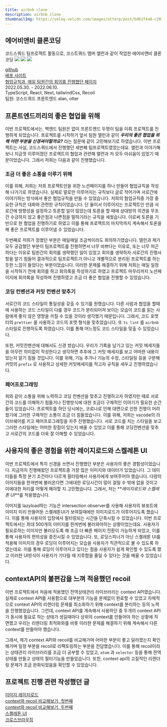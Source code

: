 ```yaml
---
title: airbnb clone
description: airbnb clone
thumbnailImg: https://velog.velcdn.com/images/otterp/post/bd61f4a8-c203-4c93-97e9-b84cef91279a/image.png
---
```


## 에어비앤비 클론코딩

코드스쿼드 팀프로젝트 활동으로, 코스트쿼드 멤버 앨런과 같이 작업한 에어비앤비 클론 코딩
![](https://velog.velcdn.com/images/otterp/post/a3b03e29-45d3-445f-9df7-f0ab3a4c4492/image.png)
![](https://velog.velcdn.com/images/otterp/post/bd61f4a8-c203-4c93-97e9-b84cef91279a/image.png)
![](https://velog.velcdn.com/images/otterp/post/9bf1b37e-1163-483b-a594-923e19187c51/image.png)

[github](https://github.com/otterp012/airbnb)  
[배포 사이트](http://otterp.s3-website.ap-northeast-2.amazonaws.com/)  
[협업규칙과, 매일 팀원간의 회의를 진행했던 페이지](https://www.notion.so/5fbf236e78d34110b740ce47e5f2509a)  
2022.05.30. - 2022.06.10.  
TypeScript, React, Next, tailwindCss, Recoil  
팀원: 코스드쿼드 프론트엔드 alan, otter

## 프론트엔드끼리의 좋은 협업을 위해

이번 프로젝트에서는, 백엔드 팀원은 없이 프론트엔드 두명이 팀을 이뤄 프로젝트를 진행하게 되었습니다. 프로젝트를 시작하기 앞서 팀원 앨런과 같이 **_우리의 좋은 협업을 위해 어떤 부분을 신경써야할까요?_** 라는 질문에 같이 고민해보기로 하였습니다. 이번 프로젝트는 사실, 코드스쿼드에서 진행했던 세번째 팀프로젝트였었는데요. 앨런과 이야기해보니 지금껏 이루어졌던 프로젝트의 협업과 관련해 앨런과 저 모두 아쉬움이 있었기 때문이었습니다. 그래서 저희는 다음과 같이 진행했습니다.

### 조금 더 좋은 소통을 이루기 위해

이를 위해, 저희는 저희 프로젝트만을 위한 노션페이지를 하나 만들어 협업규칙을 작성해 나가기로 하였습니다. 실제로 말로만 이루어지는 규칙보다 글로 적어가며 서로간에 이야기하는 방식에서 좋은 협업규칙을 만들 수 있었습니다. 저희의 협업규칙중 가장 중요한 규칙은 대화와 관련한 규칙이었습니다. 단 둘이서 이루어지는 프로젝트인 만큼 서로간에 방향성을 설정하고 토론할 일이 많았는데 토론을 할 때에 상대방의 의견을 무조건 수긍하지 않고 좋은점과 나쁜점을 말하기라는 규칙을 세웠습니다. 이로써 토론을 기반으로 한 협업을 진행하기로 하였고 이를 통해 프로젝트의 마지막까지 계속해서 토론을 해 좋은 프로젝트를 이루어낼 수 있었습니다.

두번째로 저희가 정했던 부분은 매일매일 조금씩이라도 회의하기였습니다. 앨런과 제가 모두 공감했던 부분이 팀프로젝트를 진행하면서 너무 바쁘다는 이유로, 또는 너무 피곤하다는 이유로 팀원간의 회의를 생략했던 일이 있었고 회의를 생략하자 서로간의 진행사항을 알기 힘들어 결과적으로 팀프로젝트가 아니고 개별적으로 분리된 프로젝트를 하는듯한 느낌이 들었다는 부분이었습니다. 이러한 문제를 해결하기 위해 저희는 매일 일정을 시작하기 전에 회의를 하고 회의록을 작성하기로 하였고 프로젝트 마무리까지 노션페이지에 회의록을 작성하며 진행하였고 조금 더 좋은 협업을 진행할 수 있었습니다.

### 코딩 컨벤션과 커밋 컨벤션 맞추기

서로간의 코드 스타일이 통일성을 갖출 수 있기를 원했습니다. 다른 사람과 협업을 할때에 사용하는 코드 스타일이 다를 경우 코드가 분리되어져 보이는 모습이 코드를 읽는 사람에게 좋지 않은 영향을 끼칠 수 있을 것이라 생각했기 때문입니다. 그래서, 코드 포맷터의 `prettier` 를 사용하고 코드의 포맷 형식을 맞추었습니다. 또 `ts lint` 를 `airbnb` 스타일로 진행하도록 하였습니다. 이를 통해 어느정도 코드 스타일을 맞출 수 있었습니다.

또한, 커밋컨밴션에 대해서도 신경 썼습니다. 우리가 기록을 남기고 있는 커밋 메세지들을 아무런 의미없이 작성한다고 생각하면 추후에 그 커밋 메세지를 보고 어떠한 내용이었는지 알기 힘들 것입니다. 이를 위해, 기능 추가나 기능의 수정, 스타일링 등을 구분해 커밋의 `prefix` 로 사용하고 상세한 커밋메세지를 적고자 규칙을 세우고 진행하였습니다.

### 페어프로그래밍

위와 같이 소통을 위해 노력하고 코딩 컨벤션을 맞추고 진행하고자 하였지만 때로 서로간의 코드를 이해하기 힘들거나 진행방식에 대한 조금더 구체적인 이야기가 필요한 순간들이 있었습니다. 프로젝트를 하던 당시에는, 코로나로 인해 대면으로 인한 진행이 어려웠기에 그러한 구체적인 소통이 조금 더 힘들었습니다. 이를 위해, 저희는 vscode의 라이브쉐어를 키고 페어프로그래밍을 자주 진행했습니다. 서로 코드를 치는 스타일을 보고 그러한 스타일에는 어떠한 장점이 있는지 배울 수 있었고 이를 통해 코딩컨벤션을 맞추고 서로간의 코드를 더욱 잘 이해할 수 있었습니다.

## 사용자의 좋은 경험을 위한 레이지로드와 스켈레톤 UI

이번 프로젝트에서 특히 신경을 쓰면서 진행했던 부분은 사용자의 좋은 경험성이었습니다. 지금까지 진행해왔던 프로젝트중 가장 많은 이미지와 데이터가 있었습니다. 그 데이터들을 특정 분기 조건마다 다르게 필터링해서 사용자에게 보여주어야 했습니다. 다량의 이미지들을 한꺼번에 불러온다면 그에대한 로딩시간이 많이 걸릴 수 밖에 없을 것이고 이에대한 처리를 어떻게 해야할 지 고민했습니다. 그래서, 저는 **_레이지로드와 스켈레톤 UI_**를 적용했습니다.

이미지를 lazyload하는 기능은 intersection observer를 사용해 사용자의 뷰포트에 이미지 미리 만들어둔 스켈레톤UI가 보여질때에만 이미지로드가 이루어지도록 했습니다. 이를 통해 사용자의 입장에서 필터링되는 시간을 단축시킬 수 있었습니다. 이번 프로젝트에서는 최대 500개의 이미지를 한꺼번에 불러와야하는 상황이었는데요. 사용자가 필요로하는 이미지만 불러오도록 해 조금 더 빠른 페이지 전환이 가능하게 되었고, 이를 통해 사용자의 편의성을 증진시킬 수 있었습니다. 또, 로딩스피너가 아닌 스켈레톤 UI를 적용해 이미지의 경우 로딩이 이루어지는 모습을 사용자가 직관적으로 볼 수 있도록 하였는데요. 이를 통해 로딩이 이루어지고 있다는 점을 사용자가 쉽게 확인할 수 있도록 했고 이러한 UI방식이 사용자가 기다릴 때 지루함을 줄일 수 있다는 것을 배울 수 있었습니다.

## contextAPI의 불편감을 느껴 적용했던 recoil

이번 프로젝트에서 처음에 적용했던 전역상태관리 라이브러리는 context API였습니다. 실제로 context API를 사용함으로 대부분의 기능을 문제없이 완료할 수 있었고 자체적으로 context API의 리렌더링 문제를 최소화하기 위해 context를 분리하는 등의 노력을 진행했었습니다. 그런데, context API를 계속해서 사용하던 중 두개의 context API가 동시에 필요로 하는 상태가 생길때마다 상위의 context를 만들어야 하는 상황에 직면했고 우리는 리렌더링 최적화와를 비롯 이러한 문제를 해결하기 위해 계속해서 다른 context를 만들어야 했습니다.

그래서, 제가 context API와 recoil를 비교해가며 어떠한 부분이 좋고 달라졌는지 확인해가며 일정 부분을 recoil로 리팩토링하는 부분을 전담했습니다. 이를 통해 recoil이라는 상태관리 라이브러리를 조금 더 공부할 수 있었고, `atom` 과 `selector` 등을 통해 젼역상태를 만들고 상태의 필터기능을 만들었습니다. 또한, context api의 고질적인 리렌더링 문제가 조금 완화되었음을 확인할 수 있었습니다.

## 프로젝트 진행 관련 작성했던 글

[이미지 레이지로드](https://otter-log.world/blog/react-lazyload)  
[context와 recoil 비교해보기, 첫번째](https://otter-log.world/blog/react-conext_recoil)  
[context와 recoil 비교해보기, 두번째](https://otter-log.world/blog/react-context_recoil2)  
[스켈레톤 UI](https://otter-log.world/blog/react-skeletonUI)  
[크로스브라우징](https://otter-log.world/blog/common_crossbrowsing)
